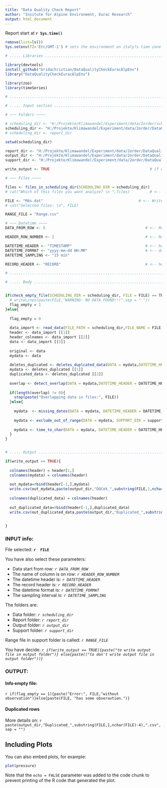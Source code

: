 ```yaml
---
title: "Data Quality Check Report"
author: "Insitute for Alpine Environment, Eurac Research"
output: html_document
---
```


Report start at **`r Sys.time()`**

```r

remove(list=ls())
Sys.setenv(TZ='Etc/GMT-1') # sets the environment on italy?s time zone

# ..... Libraries .....................................................................................................................................

library(devtools)
install_github("bridachristian/DataQualityCheckEuracAlpEnv")
library("DataQualityCheckEuracAlpEnv")

library(zoo)
library(timeSeries)

# .....................................................................................................................................................

# ..... Input section .................................................................................................................................

# ~~~ Folders ~~~~

# scheduling_dir <- "H:/Projekte/Klimawandel/Experiment/data/2order/scheduling/"                              # <-- schelduling directory: for files to be processed
scheduling_dir <- "H:/Projekte/Klimawandel/Experiment/data/2order/DataQualityCheckEuracAlpEnv//Data/Input/"                   # <-- schelduling directory: for files to be processed
# scheduling_dir <- report_dir                                                                                # <-- schelduling directory: for files that the script found whith overlap and you fixed manually

setwd(scheduling_dir)

report_dir <- "H:/Projekte/Klimawandel/Experiment/data/2order/DataQualityCheckEuracAlpEnv/Report/"                    # <-- report directory: where to put reports and files whith overlaps
output_dir <- "H:/Projekte/Klimawandel/Experiment/data/2order/DataQualityCheckEuracAlpEnv/Data/Output/"               # <-- output directory: where processed files go
support_dir <- "H:/Projekte/Klimawandel/Experiment/data/2order/DataQualityCheckEuracAlpEnv/Data/Support_files/"       # <-- support directory: where to read support files

write_output <- TRUE                                             # if write_output == TRUE => write csv is admitted, if == FALSE not!

# ~~~ Files ~~~~

files <- files_in_scheduling_dir(SCHEDULING_DIR = scheduling_dir)
# cat("Which of this files you want analyze? \n ",files)         # <-- Here we show files available for data quality check

FILE <- "M4s.dat"                                           # <-- Write here the file or the list of file  that you want to analyze!
# cat("Selected files: \n", FILE)

RANGE_FILE = "Range.csv"

# ~~~ Datetime ~~~~
DATA_FROM_ROW <- 5                                             # <-- Row number of first data

HEADER_ROW_NUMBER <- 2                                         # <-- Row number of header

DATETIME_HEADER <- "TIMESTAMP"                                 # <-- header corresponding to TIMESTAMP
DATETIME_FORMAT <- "yyyy-mm-dd HH:MM"                          # <-- datetime format. Use only: y -> year, m -> month, d -> day, H -> hour, M -> minute
DATETIME_SAMPLING <- "15 min"

RECORD_HEADER <- "RECORD"                                      # <-- header corresponding to RECORD

# .....................................................................................................................................................

# ..... Body ..........................................................................................................................................


if(check_empty_file(SCHEDULING_DIR = scheduling_dir, FILE = FILE) == TRUE){
  # writeLines(paste(FILE,"WARNING: NO DATA FOUND!!!",sep = " "))
  flag_empty = 1
}else{
  
  flag_empty = 0
  
  data_import <- read_data(FILE_PATH = scheduling_dir,FILE_NAME = FILE,DATETIME_HEADER = DATETIME_HEADER, DATETIME_FORMAT = DATETIME_FORMAT)
  header <- data_import [[1]]
  header_colnames <- data_import [[2]]
  data <- data_import [[3]]
  
  original <- data
  mydata <- data
  
  deletes_duplcated <- deletes_duplcated_data(DATA = mydata,DATETIME_HEADER = DATETIME_HEADER)         # <- Deletes identical rows if found
  mydata <- deletes_duplcated [[1]]                                                                                                        
  duplicated_data <- deletes_duplcated [[2]]
  
  overlap <- detect_overlap(DATA = mydata,DATETIME_HEADER = DATETIME_HEADER, RECORD_HEADER = RECORD_HEADER)                                               # <- Detect overlap
  
  if(length(overlap) != 0){
    stop(paste("Overlapping data in files:", FILE))
  }else{
    
    mydata  <- missing_dates(DATA = mydata, DATETIME_HEADER = DATETIME_HEADER, RECORD_HEADER = RECORD_HEADER,DATETIME_SAMPLING = DATETIME_SAMPLING)       # <- fill missing dates with NA
    
    mydata <- exclude_out_of_range(DATA = mydata, SUPPORT_DIR = support_dir, RANGE_FILE = RANGE_FILE)                     # <- Substitute with NA data out of phisical range
    
    mydata <- time_to_char(DATA = mydata, DATETIME_HEADER = DATETIME_HEADER, DATETIME_FORMAT = DATETIME_FORMAT)
  }
}


# ..... Output ..........................................................................................................................................

if(write_output == TRUE){
  
  colnames(header) = header[1,]
  colnames(mydata) = colnames(header)
  
  out_mydata=rbind(header[-1,],mydata)
  write.csv(out_mydata,paste(output_dir,"DQCok_",substring(FILE,1,nchar(FILE)-4),".csv",sep = ""),quote = F,row.names = F)
  
  colnames(duplicated_data) = colnames(header)
  
  out_duplicated_data=rbind(header[-1,],duplicated_data)
  write.csv(out_duplicated_data,paste(output_dir,"Duplicated_",substring(FILE,1,nchar(FILE)-4),".csv",sep = ""),quote = F,row.names = F)
  
  
}
```


### INPUT info: 

File selected: **`r  FILE`** 

You have also select these parameters:

+ Data start from row: *`r DATA_FROM_ROW`*
+ The name of column is on row: *`r HEADER_ROW_NUMBER`*
+ The datetime header is: *`r DATETIME_HEADER`*
+ The record header is: *`r RECORD_HEADER`*
+ The datetime format is: *`r DATETIME_FORMAT`*
+ The sampling interval is: *`r DATETIME_SAMPLING`*

The folders are: 

+ Data folder: *`r scheduling_dir`*
+ Report folder: *`r report_dir`*
+ Output folder: *`r output_dir`*
+ Support folder: *`r support_dir`*

Range file in support folder is called: *`r RANGE_FILE`* 

You have decide:  *`r if(write_output == TRUE){paste("to write output file in output folder")} else{paste(("to don't write output file in output folder"))} `* 


### OUTPUT: 

#### Info empty file:

`r if(flag_empty == 1){paste("Error:", FILE,"without observation")}else{paste(FILE, "has some obseravtion.")}`

#### Duplicated rows

More details on: `r paste(output_dir,"Duplicated_",substring(FILE,1,nchar(FILE)-4),".csv",sep = "")`





## Including Plots

You can also embed plots, for example:

```r
plot(pressure)
```

Note that the `echo = FALSE` parameter was added to the code chunk to prevent printing of the R code that generated the plot.
